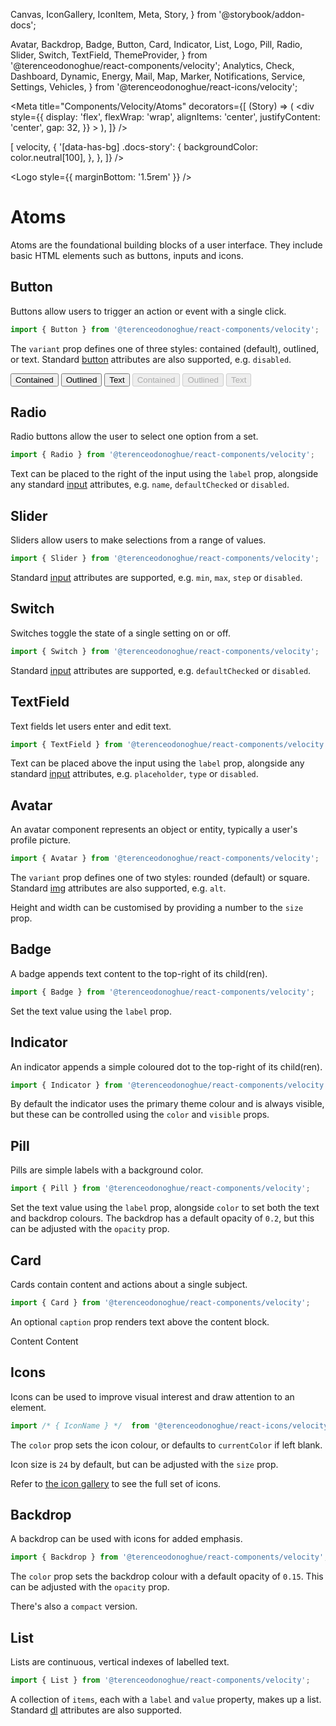   Canvas,
  IconGallery,
  IconItem,
  Meta,
  Story,
} from '@storybook/addon-docs';

  Avatar,
  Backdrop,
  Badge,
  Button,
  Card,
  Indicator,
  List,
  Logo,
  Pill,
  Radio,
  Slider,
  Switch,
  TextField,
  ThemeProvider,
} from '@terenceodonoghue/react-components/velocity';
  Analytics,
  Check,
  Dashboard,
  Dynamic,
  Energy,
  Mail,
  Map,
  Marker,
  Notifications,
  Service,
  Settings,
  Vehicles,
} from '@terenceodonoghue/react-icons/velocity';

<Meta
  title="Components/Velocity/Atoms"
  decorators={[
    (Story) => (
      <ThemeProvider>
        <div
          style={{
            display: 'flex',
            flexWrap: 'wrap',
            alignItems: 'center',
            justifyContent: 'center',
            gap: 32,
          }}
        >
          <Story />
        </div>
      </ThemeProvider>
    ),
  ]}
/>

<ThemeProvider>
  <Global
    styles={({ color }) => [
      velocity,
      {
        '[data-has-bg] .docs-story': {
          backgroundColor: color.neutral[100],
        },
      },
    ]}
  />
</ThemeProvider>

<Logo style={{ marginBottom: '1.5rem' }} />

# Atoms

Atoms are the foundational building blocks of a user interface. They include basic HTML elements such as buttons, inputs and icons.

## Button

Buttons allow users to trigger an action or event with a single click.

```javascript
import { Button } from '@terenceodonoghue/react-components/velocity';
```

The `variant` prop defines one of three styles: contained (default), outlined, or text. Standard [button](https://developer.mozilla.org/en-US/docs/Web/HTML/Element/button) attributes are also supported, e.g. `disabled`.

<Canvas>
  <Story name="Button">
    <Button variant="contained">Contained</Button>
    <Button variant="outlined">Outlined</Button>
    <Button variant="text">Text</Button>
    <Button variant="contained" disabled>
      Contained
    </Button>
    <Button variant="outlined" disabled>
      Outlined
    </Button>
    <Button variant="text" disabled>
      Text
    </Button>
  </Story>
</Canvas>

## Radio

Radio buttons allow the user to select one option from a set.

```javascript
import { Radio } from '@terenceodonoghue/react-components/velocity';
```

Text can be placed to the right of the input using the `label` prop, alongside any standard [input](https://developer.mozilla.org/en-US/docs/Web/HTML/Element/input) attributes, e.g. `name`, `defaultChecked` or `disabled`.

<Canvas>
  <Story name="Radio">
    <Radio label="Option A" name="radio-group-1" defaultChecked />
    <Radio label="Option B" name="radio-group-1" />
    <Radio label="Option C" name="radio-group-2" defaultChecked disabled />
    <Radio label="Option D" name="radio-group-2" disabled />
  </Story>
</Canvas>

## Slider

Sliders allow users to make selections from a range of values.

```javascript
import { Slider } from '@terenceodonoghue/react-components/velocity';
```

Standard [input](https://developer.mozilla.org/en-US/docs/Web/HTML/Element/input) attributes are supported, e.g. `min`, `max`, `step` or `disabled`.

<Canvas>
  <Story name="Slider">
    <Slider />
    <Slider min={0} max={100} step={25} />
    <Slider disabled />
  </Story>
</Canvas>

## Switch

Switches toggle the state of a single setting on or off.

```javascript
import { Switch } from '@terenceodonoghue/react-components/velocity';
```

Standard [input](https://developer.mozilla.org/en-US/docs/Web/HTML/Element/input) attributes are supported, e.g. `defaultChecked` or `disabled`.

<Canvas>
  <Story name="Switch">
    <Switch />
    <Switch defaultChecked />
    <Switch defaultChecked disabled />
    <Switch disabled />
  </Story>
</Canvas>

## TextField

Text fields let users enter and edit text.

```javascript
import { TextField } from '@terenceodonoghue/react-components/velocity';
```

Text can be placed above the input using the `label` prop, alongside any standard [input](https://developer.mozilla.org/en-US/docs/Web/HTML/Element/input) attributes, e.g. `placeholder`, `type` or `disabled`.

<Canvas>
  <Story name="TextField">
    <TextField label="Label" />
    <TextField label="Email Address" placeholder="samplemail@mail.com" />
    <TextField label="Password" type="password" />
    <TextField label="Disabled" disabled />
  </Story>
</Canvas>

## Avatar

An avatar component represents an object or entity, typically a user's profile picture.

```javascript
import { Avatar } from '@terenceodonoghue/react-components/velocity';
```

The `variant` prop defines one of two styles: rounded (default) or square. Standard [img](https://developer.mozilla.org/en-US/docs/Web/HTML/Element/img) attributes are also supported, e.g. `alt`.

<Canvas>
  <Story name="Avatar">
    <Avatar alt="hello" src={faker.image.avatar()} />
    <Avatar src={faker.image.avatar()} variant="square" />
  </Story>
</Canvas>

Height and width can be customised by providing a number to the `size` prop.

<Canvas>
  <Story name="AvatarSize">
    <Avatar size={32} src={faker.image.avatar()} variant="rounded" />
    <Avatar size={48} src={faker.image.avatar()} variant="rounded" />
    <Avatar size={64} src={faker.image.avatar()} variant="rounded" />
    <Avatar size={80} src={faker.image.avatar()} variant="rounded" />
  </Story>
</Canvas>

## Badge

A badge appends text content to the top-right of its child(ren).

```javascript
import { Badge } from '@terenceodonoghue/react-components/velocity';
```

Set the text value using the `label` prop.

<Canvas>
  <Story name="Badge">
    <Badge label={1}>
      <Avatar size={48} src={faker.image.avatar()} variant="rounded" />
    </Badge>
    <Badge label={2}>
      <Avatar size={48} src={faker.image.avatar()} variant="rounded" />
    </Badge>
    <Badge label={3}>
      <Avatar size={48} src={faker.image.avatar()} variant="rounded" />
    </Badge>
    <Badge label={4}>
      <Avatar size={48} src={faker.image.avatar()} variant="rounded" />
    </Badge>
  </Story>
</Canvas>

## Indicator

An indicator appends a simple coloured dot to the top-right of its child(ren).

```javascript
import { Indicator } from '@terenceodonoghue/react-components/velocity';
```

By default the indicator uses the primary theme colour and is always visible, but these can be controlled using the `color` and `visible` props.

<Canvas>
  <Story name="Indicator">
    <Indicator>
      <Avatar size={48} src={faker.image.avatar()} variant="rounded" />
    </Indicator>
    <Indicator color="#33AC2E">
      <Avatar size={48} src={faker.image.avatar()} variant="rounded" />
    </Indicator>
    <Indicator>
      <Notifications color="#BFC5D2" size={32} />
    </Indicator>
    <Indicator visible={false}>
      <Mail color="#BFC5D2" size={32} />
    </Indicator>
  </Story>
</Canvas>

## Pill

Pills are simple labels with a background color.

```javascript
import { Pill } from '@terenceodonoghue/react-components/velocity';
```

Set the text value using the `label` prop, alongside `color` to set both the text and backdrop colours. The backdrop has a default opacity of `0.2`, but this can be adjusted with the `opacity` prop.

<Canvas>
  <Story name="Pill">
    <Pill color="#2E5BFF" label={76} />
    <Pill color="#8C54FF" label={69} />
    <Pill color="#00C1D4" label={28} />
    <Pill color="#F7C137" label={198} />
  </Story>
</Canvas>

## Card

Cards contain content and actions about a single subject.

```javascript
import { Card } from '@terenceodonoghue/react-components/velocity';
```

An optional `caption` prop renders text above the content block.

<Canvas data-has-bg>
  <Story name="Card">
    <Card caption="Caption">Content</Card>
    <Card>Content</Card>
  </Story>
</Canvas>

## Icons

Icons can be used to improve visual interest and draw attention to an element.

```javascript
import /* { IconName } */  from '@terenceodonoghue/react-icons/velocity';
```

The `color` prop sets the icon colour, or defaults to `currentColor` if left blank.

<Canvas>
  <Story name="Icons">
    <Dashboard />
    <Analytics color="#2E5BFF" />
    <Vehicles color="#33AC2E" />
    <Service color="#8C54FF" />
    <Map color="#D63649" />
    <Mail color="#00C1D4" />
    <Settings color="#F7C137" />
  </Story>
</Canvas>

Icon size is `24` by default, but can be adjusted with the `size` prop.

<Canvas>
  <Story name="IconsSize">
    <Vehicles />
    <Vehicles size={32} />
    <Vehicles size={40} />
    <Vehicles size={48} />
  </Story>
</Canvas>

Refer to [the icon gallery](?path=/docs/icons-velocity--page) to see the full set of icons.

## Backdrop

A backdrop can be used with icons for added emphasis.

```javascript
import { Backdrop } from '@terenceodonoghue/react-components/velocity';
```

The `color` prop sets the backdrop colour with a default opacity of `0.15`. This can be adjusted with the `opacity` prop.

<Canvas>
  <Story name="Backdrop">
    <Backdrop color="#33AC2E">
      <Check color="#33AC2E" size={20} />
    </Backdrop>
    <Backdrop color="#00C1D4">
      <Marker color="#00C1D4" size={20} />
    </Backdrop>
    <Backdrop color="#8C54FF">
      <Energy color="#8C54FF" size={20} />
    </Backdrop>
    <Backdrop color="#F7C137">
      <Dynamic color="#F7C137" size={20} />
    </Backdrop>
  </Story>
</Canvas>

There's also a `compact` version.

<Canvas>
  <Story name="BackdropCompact">
    <Backdrop color="#33AC2E" compact>
      <Check color="#33AC2E" size={16} />
    </Backdrop>
    <Backdrop color="#00C1D4" compact>
      <Marker color="#00C1D4" size={16} />
    </Backdrop>
    <Backdrop color="#8C54FF" compact>
      <Energy color="#8C54FF" size={16} />
    </Backdrop>
    <Backdrop color="#F7C137" compact>
      <Dynamic color="#F7C137" size={16} />
    </Backdrop>
  </Story>
</Canvas>

## List

Lists are continuous, vertical indexes of labelled text.

```javascript
import { List } from '@terenceodonoghue/react-components/velocity';
```

A collection of `items`, each with a `label` and `value` property, makes up a list. Standard [dl](https://developer.mozilla.org/en-US/docs/Web/HTML/Element/dl) attributes are also supported.

<Canvas>
  <Story name="List">
    <List
      items={[
        { label: 'email', value: faker.internet.exampleEmail() },
        { label: 'phone', value: faker.phone.number('+144–####–####') },
        {
          label: 'location',
          value: `${faker.address.cityName()}, ${faker.address.stateAbbr()}`,
        },
      ]}
    />
  </Story>
</Canvas>
